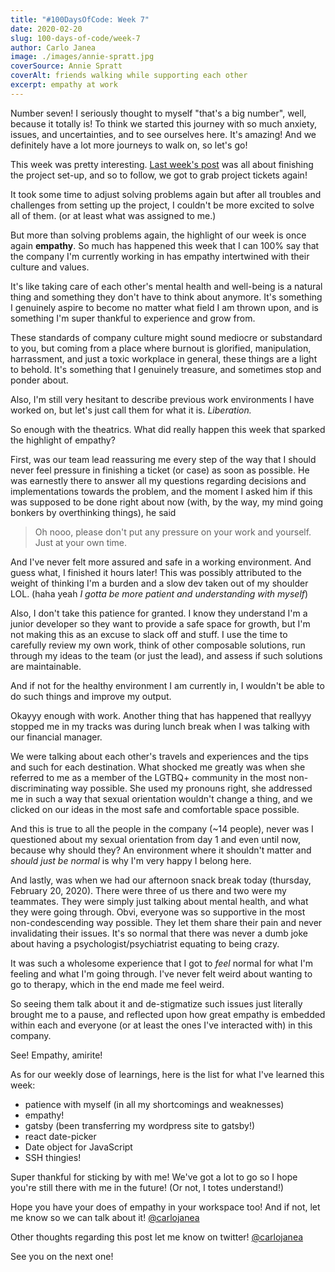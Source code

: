 ```yaml
---
title: "#100DaysOfCode: Week 7"
date: 2020-02-20
slug: 100-days-of-code/week-7
author: Carlo Janea
image: ./images/annie-spratt.jpg
coverSource: Annie Spratt
coverAlt: friends walking while supporting each other
excerpt: empathy at work
---
```


Number seven! I seriously thought to myself "that's a big number", well, because it totally is! To think we started this journey with so much anxiety, issues, and uncertainties, and to see ourselves here. It's amazing! And we definitely have a lot more journeys to walk on, so let's go!

This week was pretty interesting. [Last week's post](/100-days-of-code/week-6) was all about finishing the project set-up, and so to follow, we got to grab project tickets again!

It took some time to adjust solving problems again but after all troubles and challenges from setting up the project, I couldn't be more excited to solve all of them. (or at least what was assigned to me.)

But more than solving problems again, the highlight of our week is once again **empathy**. So much has happened this week that I can 100% say that the company I'm currently working in has empathy intertwined with their culture and values.

It's like taking care of each other's mental health and well-being is a natural thing and something they don't have to think about anymore. It's something I genuinely aspire to become no matter what field I am thrown upon, and is something I'm super thankful to experience and grow from.

These standards of company culture might sound mediocre or substandard to you, but coming from a place where burnout is glorified, manipulation, harrassment, and just a toxic workplace in general, these things are a light to behold. It's something that I genuinely treasure, and sometimes stop and ponder about.

Also, I'm still very hesitant to describe previous work environments I have worked on, but let's just call them for what it is. _Liberation._

So enough with the theatrics. What did really happen this week that sparked the highlight of empathy?

First, was our team lead reassuring me every step of the way that I should never feel pressure in finishing a ticket (or case) as soon as possible. He was earnestly there to answer all my questions regarding decisions and implementations towards the problem, and the moment I asked him if this was supposed to be done right about now (with, by the way, my mind going bonkers by overthinking things), he said

> Oh nooo, please don't put any pressure on your work and yourself. Just at your own time.

And I've never felt more assured and safe in a working environment. And guess what, I finished it hours later! This was possibly attributed to the weight of thinking I'm a burden and a slow dev taken out of my shoulder LOL. (haha yeah _I gotta be more patient and understanding with myself_)

Also, I don't take this patience for granted. I know they understand I'm a junior developer so they want to provide a safe space for growth, but I'm not making this as an excuse to slack off and stuff. I use the time to carefully review my own work, think of other composable solutions, run through my ideas to the team (or just the lead), and assess if such solutions are maintainable.

And if not for the healthy environment I am currently in, I wouldn't be able to do such things and improve my output.

Okayyy enough with work. Another thing that has happened that reallyyy stopped me in my tracks was during lunch break when I was talking with our financial manager.

We were talking about each other's travels and experiences and the tips and such for each destination. What shocked me greatly was when she referred to me as a member of the LGTBQ+ community in the most non-discriminating way possible. She used my pronouns right, she addressed me in such a way that sexual orientation wouldn't change a thing, and we clicked on our ideas in the most safe and comfortable space possible.

And this is true to all the people in the company (~14 people), never was I questioned about my sexual orientation from day 1 and even until now, because why should they? An environment where it shouldn't matter and _should just be normal_ is why I'm very happy I belong here.

And lastly, was when we had our afternoon snack break today (thursday, February 20, 2020). There were three of us there and two were my teammates. They were simply just talking about mental health, and what they were going through. Obvi, everyone was so supportive in the most non-condescending way possible. They let them share their pain and never invalidating their issues. It's so normal that there was never a dumb joke about having a psychologist/psychiatrist equating to being crazy.

It was such a wholesome experience that I got to _feel_ normal for what I'm feeling and what I'm going through. I've never felt weird about wanting to go to therapy, which in the end made me feel weird.

So seeing them talk about it and de-stigmatize such issues just literally brought me to a pause, and reflected upon how great empathy is embedded within each and everyone (or at least the ones I've interacted with) in this company.

See! Empathy, amirite!

As for our weekly dose of learnings, here is the list for what I've learned this week:

- patience with myself (in all my shortcomings and weaknesses)
- empathy!
- gatsby (been transferring my wordpress site to gatsby!)
- react date-picker
- Date object for JavaScript
- SSH thingies!

Super thankful for sticking by with me! We've got a lot to go so I hope you're still there with me in the future! (Or not, I totes understand!)

Hope you have your does of empathy in your workspace too!
And if not, let me know so we can talk about it! [@carlojanea](https://twitter.com/carlojanea)

Other thoughts regarding this post let me know on twitter! [@carlojanea](https://twitter.com/carlojanea)

See you on the next one!
